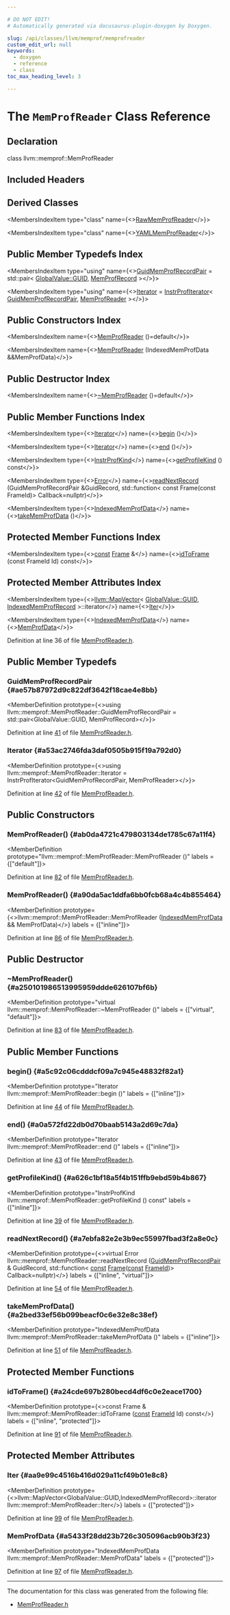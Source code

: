 ```yaml
---

# DO NOT EDIT!
# Automatically generated via docusaurus-plugin-doxygen by Doxygen.

slug: /api/classes/llvm/memprof/memprofreader
custom_edit_url: null
keywords:
  - doxygen
  - reference
  - class
toc_max_heading_level: 3

---
```





# The `MemProfReader` Class Reference

<DoxygenPage pluginConfig={pluginConfig}>



## Declaration

<CodeBlock>class llvm::memprof::MemProfReader</CodeBlock>

## Included Headers

<IncludesList>
<IncludesListItem
  filePath="llvm/ProfileData/MemProfReader.h"
  permalink="/docs/api/files/include/include/llvm/include/llvm/profiledata/memprofreader-h"
  isLocal="true" />
</IncludesList>

## Derived Classes

<MembersIndex>

<MembersIndexItem
  type="class"
  name={<><a href="/docs/api/classes/llvm/memprof/rawmemprofreader">RawMemProfReader</a></>}>
</MembersIndexItem>

<MembersIndexItem
  type="class"
  name={<><a href="/docs/api/classes/llvm/memprof/yamlmemprofreader">YAMLMemProfReader</a></>}>
</MembersIndexItem>

</MembersIndex>

## Public Member Typedefs Index

<MembersIndex>

<MembersIndexItem
  type="using"
  name={<><a href="#ae57b87972d9c822df3642f18cae4e8bb">GuidMemProfRecordPair</a> = std::pair&lt; <a href="/docs/api/classes/llvm/globalvalue/#a3af0428ec6e48cb2f05c199b7b9f7e07">GlobalValue::GUID</a>, <a href="/docs/api/structs/llvm/memprof/memprofrecord">MemProfRecord</a> &gt;</>}>
</MembersIndexItem>

<MembersIndexItem
  type="using"
  name={<><a href="#a53ac2746fda3daf0505b915f19a792d0">Iterator</a> = <a href="/docs/api/classes/llvm/instrprofiterator">InstrProfIterator</a>&lt; <a href="#ae57b87972d9c822df3642f18cae4e8bb">GuidMemProfRecordPair</a>, <a href="/docs/api/classes/llvm/memprof/memprofreader">MemProfReader</a> &gt;</>}>
</MembersIndexItem>

</MembersIndex>

## Public Constructors Index

<MembersIndex>

<MembersIndexItem
  name={<><a href="#ab0da4721c479803134de1785c67a11f4">MemProfReader</a> ()=default</>}>
</MembersIndexItem>

<MembersIndexItem
  name={<><a href="#a90da5ac1ddfa6bb0fcb68a4c4b855464">MemProfReader</a> (IndexedMemProfData &amp;&amp;MemProfData)</>}>
</MembersIndexItem>

</MembersIndex>

## Public Destructor Index

<MembersIndex>

<MembersIndexItem
  name={<><a href="#a250101986513995959ddde626107bf6b">~MemProfReader</a> ()=default</>}>
</MembersIndexItem>

</MembersIndex>

## Public Member Functions Index

<MembersIndex>

<MembersIndexItem
  type={<><a href="#a53ac2746fda3daf0505b915f19a792d0">Iterator</a></>}
  name={<><a href="#a5c92c06cdddcf09a7c945e48832f82a1">begin</a> ()</>}>
</MembersIndexItem>

<MembersIndexItem
  type={<><a href="#a53ac2746fda3daf0505b915f19a792d0">Iterator</a></>}
  name={<><a href="#a0a572fd22db0d70baab5143a2d69c7da">end</a> ()</>}>
</MembersIndexItem>

<MembersIndexItem
  type={<><a href="/docs/api/namespaces/llvm/#afe5a7327058c6702e128c22292fb66c6">InstrProfKind</a></>}
  name={<><a href="#a626c1bf18a5f4b151ffb9ebd59b4b867">getProfileKind</a> () const</>}>
</MembersIndexItem>

<MembersIndexItem
  type={<><a href="/docs/api/classes/llvm/error">Error</a></>}
  name={<><a href="#a7ebfa82e2e3b9ec55997fbad3f2a8e0c">readNextRecord</a> (GuidMemProfRecordPair &amp;GuidRecord, std::function&lt; const Frame(const FrameId)&gt; Callback=nullptr)</>}>
</MembersIndexItem>

<MembersIndexItem
  type={<><a href="/docs/api/structs/llvm/memprof/indexedmemprofdata">IndexedMemProfData</a></>}
  name={<><a href="#a2bed33ef56b099beacf0c6e32e8c38ef">takeMemProfData</a> ()</>}>
</MembersIndexItem>

</MembersIndex>

## Protected Member Functions Index

<MembersIndex>

<MembersIndexItem
  type={<><a href="/docs/api/files/lib/lib/target/lib/target/aarch64/aarch64promoteconstant-cpp/#a90f8350fecae261c25be85d38b451bff">const</a> <a href="/docs/api/structs/llvm/memprof/frame">Frame</a> &amp;</>}
  name={<><a href="#a24cde697b280becd4df6c0e2eace1700">idToFrame</a> (const FrameId Id) const</>}>
</MembersIndexItem>

</MembersIndex>

## Protected Member Attributes Index

<MembersIndex>

<MembersIndexItem
  type={<><a href="/docs/api/classes/llvm/mapvector">llvm::MapVector</a>&lt; <a href="/docs/api/classes/llvm/globalvalue/#a3af0428ec6e48cb2f05c199b7b9f7e07">GlobalValue::GUID</a>, <a href="/docs/api/structs/llvm/memprof/indexedmemprofrecord">IndexedMemProfRecord</a> &gt;::iterator</>}
  name={<><a href="#aa9e99c4516b416d029a11cf49b01e8c8">Iter</a></>}>
</MembersIndexItem>

<MembersIndexItem
  type={<><a href="/docs/api/structs/llvm/memprof/indexedmemprofdata">IndexedMemProfData</a></>}
  name={<><a href="#a5433f28dd23b726c305096acb90b3f23">MemProfData</a></>}>
</MembersIndexItem>

</MembersIndex>


Definition at line 36 of file <a href="/docs/api/files/include/include/llvm/include/llvm/profiledata/memprofreader-h">MemProfReader.h</a>.

<SectionDefinition>

## Public Member Typedefs

### GuidMemProfRecordPair {#ae57b87972d9c822df3642f18cae4e8bb}

<MemberDefinition
  prototype={<>using llvm::memprof::MemProfReader::GuidMemProfRecordPair =  std::pair&lt;GlobalValue::GUID, MemProfRecord&gt;</>}>

Definition at line <a href="/docs/api/files/include/include/llvm/include/llvm/profiledata/memprofreader-h/#l00041">41</a> of file <a href="/docs/api/files/include/include/llvm/include/llvm/profiledata/memprofreader-h">MemProfReader.h</a>.
</MemberDefinition>

### Iterator {#a53ac2746fda3daf0505b915f19a792d0}

<MemberDefinition
  prototype={<>using llvm::memprof::MemProfReader::Iterator =  InstrProfIterator&lt;GuidMemProfRecordPair, MemProfReader&gt;</>}>

Definition at line <a href="/docs/api/files/include/include/llvm/include/llvm/profiledata/memprofreader-h/#l00042">42</a> of file <a href="/docs/api/files/include/include/llvm/include/llvm/profiledata/memprofreader-h">MemProfReader.h</a>.
</MemberDefinition>

</SectionDefinition>

<SectionDefinition>

## Public Constructors

### MemProfReader() {#ab0da4721c479803134de1785c67a11f4}

<MemberDefinition
  prototype="llvm::memprof::MemProfReader::MemProfReader ()"
  labels = {["default"]}>

Definition at line <a href="/docs/api/files/include/include/llvm/include/llvm/profiledata/memprofreader-h/#l00082">82</a> of file <a href="/docs/api/files/include/include/llvm/include/llvm/profiledata/memprofreader-h">MemProfReader.h</a>.
</MemberDefinition>

### MemProfReader() {#a90da5ac1ddfa6bb0fcb68a4c4b855464}

<MemberDefinition
  prototype={<>llvm::memprof::MemProfReader::MemProfReader (<a href="/docs/api/structs/llvm/memprof/indexedmemprofdata">IndexedMemProfData</a> &amp;&amp; MemProfData)</>}
  labels = {["inline"]}>

Definition at line <a href="/docs/api/files/include/include/llvm/include/llvm/profiledata/memprofreader-h/#l00086">86</a> of file <a href="/docs/api/files/include/include/llvm/include/llvm/profiledata/memprofreader-h">MemProfReader.h</a>.
</MemberDefinition>

</SectionDefinition>

<SectionDefinition>

## Public Destructor

### ~MemProfReader() {#a250101986513995959ddde626107bf6b}

<MemberDefinition
  prototype="virtual llvm::memprof::MemProfReader::~MemProfReader ()"
  labels = {["virtual", "default"]}>

Definition at line <a href="/docs/api/files/include/include/llvm/include/llvm/profiledata/memprofreader-h/#l00083">83</a> of file <a href="/docs/api/files/include/include/llvm/include/llvm/profiledata/memprofreader-h">MemProfReader.h</a>.
</MemberDefinition>

</SectionDefinition>

<SectionDefinition>

## Public Member Functions

### begin() {#a5c92c06cdddcf09a7c945e48832f82a1}

<MemberDefinition
  prototype="Iterator llvm::memprof::MemProfReader::begin ()"
  labels = {["inline"]}>

Definition at line <a href="/docs/api/files/include/include/llvm/include/llvm/profiledata/memprofreader-h/#l00044">44</a> of file <a href="/docs/api/files/include/include/llvm/include/llvm/profiledata/memprofreader-h">MemProfReader.h</a>.
</MemberDefinition>

### end() {#a0a572fd22db0d70baab5143a2d69c7da}

<MemberDefinition
  prototype="Iterator llvm::memprof::MemProfReader::end ()"
  labels = {["inline"]}>

Definition at line <a href="/docs/api/files/include/include/llvm/include/llvm/profiledata/memprofreader-h/#l00043">43</a> of file <a href="/docs/api/files/include/include/llvm/include/llvm/profiledata/memprofreader-h">MemProfReader.h</a>.
</MemberDefinition>

### getProfileKind() {#a626c1bf18a5f4b151ffb9ebd59b4b867}

<MemberDefinition
  prototype="InstrProfKind llvm::memprof::MemProfReader::getProfileKind () const"
  labels = {["inline"]}>

Definition at line <a href="/docs/api/files/include/include/llvm/include/llvm/profiledata/memprofreader-h/#l00039">39</a> of file <a href="/docs/api/files/include/include/llvm/include/llvm/profiledata/memprofreader-h">MemProfReader.h</a>.
</MemberDefinition>

### readNextRecord() {#a7ebfa82e2e3b9ec55997fbad3f2a8e0c}

<MemberDefinition
  prototype={<>virtual Error llvm::memprof::MemProfReader::readNextRecord (<a href="#ae57b87972d9c822df3642f18cae4e8bb">GuidMemProfRecordPair</a> &amp; GuidRecord, std::function&lt; <a href="/docs/api/files/lib/lib/target/lib/target/aarch64/aarch64promoteconstant-cpp/#a90f8350fecae261c25be85d38b451bff">const</a> <a href="/docs/api/structs/llvm/memprof/frame">Frame</a>(<a href="/docs/api/files/lib/lib/target/lib/target/aarch64/aarch64promoteconstant-cpp/#a90f8350fecae261c25be85d38b451bff">const</a> <a href="/docs/api/namespaces/llvm/memprof/#ae2c822b1c6260b47be435d3eda363ccc">FrameId</a>)&gt; Callback=nullptr)</>}
  labels = {["inline", "virtual"]}>

Definition at line <a href="/docs/api/files/include/include/llvm/include/llvm/profiledata/memprofreader-h/#l00054">54</a> of file <a href="/docs/api/files/include/include/llvm/include/llvm/profiledata/memprofreader-h">MemProfReader.h</a>.
</MemberDefinition>

### takeMemProfData() {#a2bed33ef56b099beacf0c6e32e8c38ef}

<MemberDefinition
  prototype="IndexedMemProfData llvm::memprof::MemProfReader::takeMemProfData ()"
  labels = {["inline"]}>

Definition at line <a href="/docs/api/files/include/include/llvm/include/llvm/profiledata/memprofreader-h/#l00051">51</a> of file <a href="/docs/api/files/include/include/llvm/include/llvm/profiledata/memprofreader-h">MemProfReader.h</a>.
</MemberDefinition>

</SectionDefinition>

<SectionDefinition>

## Protected Member Functions

### idToFrame() {#a24cde697b280becd4df6c0e2eace1700}

<MemberDefinition
  prototype={<>const Frame &amp; llvm::memprof::MemProfReader::idToFrame (<a href="/docs/api/files/lib/lib/target/lib/target/aarch64/aarch64promoteconstant-cpp/#a90f8350fecae261c25be85d38b451bff">const</a> <a href="/docs/api/namespaces/llvm/memprof/#ae2c822b1c6260b47be435d3eda363ccc">FrameId</a> Id) const</>}
  labels = {["inline", "protected"]}>

Definition at line <a href="/docs/api/files/include/include/llvm/include/llvm/profiledata/memprofreader-h/#l00091">91</a> of file <a href="/docs/api/files/include/include/llvm/include/llvm/profiledata/memprofreader-h">MemProfReader.h</a>.
</MemberDefinition>

</SectionDefinition>

<SectionDefinition>

## Protected Member Attributes

### Iter {#aa9e99c4516b416d029a11cf49b01e8c8}

<MemberDefinition
  prototype={<>llvm::MapVector&lt;GlobalValue::GUID,IndexedMemProfRecord&gt;::iterator llvm::memprof::MemProfReader::Iter</>}
  labels = {["protected"]}>

Definition at line <a href="/docs/api/files/include/include/llvm/include/llvm/profiledata/memprofreader-h/#l00099">99</a> of file <a href="/docs/api/files/include/include/llvm/include/llvm/profiledata/memprofreader-h">MemProfReader.h</a>.
</MemberDefinition>

### MemProfData {#a5433f28dd23b726c305096acb90b3f23}

<MemberDefinition
  prototype="IndexedMemProfData llvm::memprof::MemProfReader::MemProfData"
  labels = {["protected"]}>

Definition at line <a href="/docs/api/files/include/include/llvm/include/llvm/profiledata/memprofreader-h/#l00097">97</a> of file <a href="/docs/api/files/include/include/llvm/include/llvm/profiledata/memprofreader-h">MemProfReader.h</a>.
</MemberDefinition>

</SectionDefinition>

<hr/>

The documentation for this class was generated from the following file:

<ul>
<li><a href="/docs/api/files/include/include/llvm/include/llvm/profiledata/memprofreader-h">MemProfReader.h</a></li>
</ul>

</DoxygenPage>
